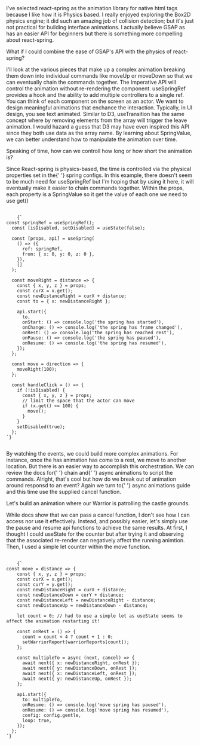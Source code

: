 
<Meta title="design system/organisms/animation/actors" />

<Headline text="Scripting Animation with react-spring" />

<Paragraph>
  I've selected <Link url="https://www.react-spring.dev/">react-spring</Link> as the animation library for native html
  tags because I like how it is Physics based. I really enjoyed exploring the Box2D physics engine; it did such an
  amazing job of collision detection; but it's just not practical for building interface animations.
</Paragraph>

<Paragraph>
  I actually believe <Link url="https://greensock.com/gsap/">GSAP</Link> as has an easier API for beginners but there is
  something more compelling about react-spring.
</Paragraph>

<Paragraph>What if I could combine the ease of GSAP's API with the physics of react-spring?</Paragraph>

<Paragraph>
  I'll look at the various pieces that make up a complex animation breaking them down into individual commands like
  moveUp or moveDown so that we can eventually chain the commands together.
</Paragraph>

<SubHeadline text="Simple Animation with useSpringRef and a command" />

<Paragraph>
  The <Link url="https://www.react-spring.dev/docs/concepts/imperative-api">Imperative API</Link> will control the
  animation without re-rendering the component. useSpringRef provides a hook and the ability to add multiple controllers
  to a single ref.
</Paragraph>

<Paragraph>
  You can think of each component on the screen as an actor. We want to design meaningful animations that enchance the
  interaction. Typically, in UI design, you see text animated.
</Paragraph>

<Paragraph>
  Similar to D3, useTransition has the same concept where by removing elements from the array will trigger the leave
  animation. I would hazard a guess that D3 may have even inspired this API since they both use data as the array name.
</Paragraph>

<SubHeadline text="SpringValue" />

<Paragraph>
  By learning about <Link url="https://www.react-spring.dev/docs/advanced/spring-value">SpringValue</Link>, we can
  better understand how to manipulate the animation over time.
</Paragraph>

<Paragraph>Speaking of time, how can we controll how long or how short the animation is?</Paragraph>

<Paragraph>
  Since React-spring is physics-based, the time is controlled via the physical properties set in the{' '}
  <Link url="https://react-spring.dev/docs/advanced/config">spring configs.</Link>
</Paragraph>

<AnimateActorUseSpringRef />

<Paragraph>
  In this example, there doesn't seem to be much need for useSpringRef but I'm hoping that by using it here, it will
  eventually make it easier to chain commands together.
</Paragraph>

<Paragraph>
  Within the props, each property is a SpringValue so it get the value of each one we need to use get()
</Paragraph>

<pre>
  <code className="language-javascript">
    {`
const springRef = useSpringRef();
  const [isDisabled, setDisabled] = useState(false);

  const [props, api] = useSpring(
    () => ({
      ref: springRef,
      from: { x: 0, y: 0, z: 0 },
    }),
    []
  );

  const moveRight = distance => {
    const { x, y, z } = props;
    const curX = x.get();
    const newDistanceRight = curX + distance;
    const to = { x: newDistanceRight };

    api.start({
      to,
      onStart: () => console.log('the spring has started'),
      onChange: () => console.log('the spring has frame changed'),
      onRest: () => console.log('the spring has reached rest'),
      onPause: () => console.log('the spring has paused'),
      onResume: () => console.log('the spring has resumed'),
    });
  };

  const move = direction => {
    moveRight(100);
  };

  const handleClick = () => {
    if (!isDisabled) {
      const { x, y, z } = props;
      // limit the space that the actor can move
      if (x.get() <= 100) {
        move();
      }
    }
    setDisabled(true);
  };
`}
  </code>
</pre>

<SubHeadline text="Events" />

<Paragraph>
  By watching the <Link url="https://www.react-spring.dev/docs/advanced/events">events</Link>, we could build more
  complex animations. For instance, once the has animation has come to a rest, we move to another location.
</Paragraph>

<SubHeadline text="useChain" />

<Paragraph>
  But there is an easier way to accomplish this orchestration. We can review the docs for{' '}
  <Link url="https://react-spring.dev/docs/components/use-chain">chain</Link> and{' '}
  <Link url="https://react-spring.dev/docs/advanced/async-animations">async animations</Link> to script the commands.
</Paragraph>

<AnimateActorUseChain />

<Paragraph>
  Alright, that's cool but how do we break out of animation around responsd to an event? Again we turn to{' '}
  <Link url="https://react-spring.dev/docs/advanced/async-animations">async animations</Link> guide and this time use
  the supplied cancel function.
</Paragraph>

<Paragraph>Let's build an animation where our Warrior is patrolling the castle grounds.</Paragraph>

<Paragraph>
  While docs show that we can pass a cancel function, I don't see how I can access nor use it effectively. Instead, and
  possibly easier, let's simply use the pause and resume api functions to achieve the same results.
</Paragraph>

<AnimateActorPatrol />

<Paragraph>
  At first, I thought I could useState for the counter but after trying it and observing that the associated re-render
  can negatively affect the running animtion. Then, I used a simple let counter within the move function.
</Paragraph>

<pre>
  <code className="language-javascript">
    {`
const move = distance => {
    const { x, y, z } = props;
    const curX = x.get();
    const curY = y.get();
    const newDistanceRight = curX + distance;
    const newDistanceDown = curY + distance;
    const newDistanceLeft = newDistanceRight - distance;
    const newDistanceUp = newDistanceDown - distance;

    let count = 0; // had to use a simple let as useState seems to affect the animation restarting it!

    const onRest = () => {
      count = count < 4 ? count + 1 : 0;
      setWarriorReport(warriorReports[count]);
    };

    const multipleTo = async (next, cancel) => {
      await next({ x: newDistanceRight, onRest });
      await next({ y: newDistanceDown, onRest });
      await next({ x: newDistanceLeft, onRest });
      await next({ y: newDistanceUp, onRest });
    };

    api.start({
      to: multipleTo,
      onResume: () => console.log('move spring has paused'),
      onResume: () => console.log('move spring has resumed'),
      config: config.gentle,
      loop: true,
    });
  };
`}
  </code>
</pre>
